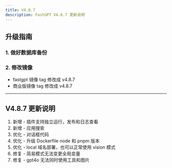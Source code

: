 ```yaml
---
title: V4.8.7
description: FastGPT V4.8.7 更新说明
---
```

## 升级指南

### 1. 做好数据库备份

### 2. 修改镜像

- fastgpt 镜像 tag 修改成 v4.8.7
- 商业版镜像 tag 修改成 v4.8.7

-------

## V4.8.7 更新说明

1. 新增 - 插件支持独立运行，发布和日志查看
2. 新增 - 应用搜索
3. 优化 - 对话框代码
4. 优化 - 升级 Dockerfile node 和 pnpm 版本
5. 优化 - local 域名部署，也可以正常使用 vision 模式
6. 修复 - 简易模式无法变更全局变量
7. 修复 - gpt4o 无法同时使用工具和图片
